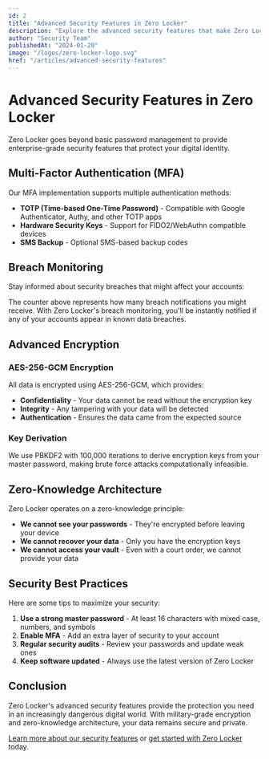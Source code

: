```yaml
---
id: 2
title: "Advanced Security Features in Zero Locker"
description: "Explore the advanced security features that make Zero Locker the most secure password manager available."
author: "Security Team"
publishedAt: "2024-01-20"
image: "/logos/zero-locker-logo.svg"
href: "/articles/advanced-security-features"
---
```


# Advanced Security Features in Zero Locker

Zero Locker goes beyond basic password management to provide enterprise-grade security features that protect your digital identity.

## Multi-Factor Authentication (MFA)

Our MFA implementation supports multiple authentication methods:

- **TOTP (Time-based One-Time Password)** - Compatible with Google Authenticator, Authy, and other TOTP apps
- **Hardware Security Keys** - Support for FIDO2/WebAuthn compatible devices
- **SMS Backup** - Optional SMS-based backup codes

## Breach Monitoring

Stay informed about security breaches that might affect your accounts:

<Counter initialValue={0} step={5} />

The counter above represents how many breach notifications you might receive. With Zero Locker's breach monitoring, you'll be instantly notified if any of your accounts appear in known data breaches.

## Advanced Encryption

### AES-256-GCM Encryption

All data is encrypted using AES-256-GCM, which provides:

- **Confidentiality** - Your data cannot be read without the encryption key
- **Integrity** - Any tampering with your data will be detected
- **Authentication** - Ensures the data came from the expected source

### Key Derivation

We use PBKDF2 with 100,000 iterations to derive encryption keys from your master password, making brute force attacks computationally infeasible.

## Zero-Knowledge Architecture

Zero Locker operates on a zero-knowledge principle:

- **We cannot see your passwords** - They're encrypted before leaving your device
- **We cannot recover your data** - Only you have the encryption keys
- **We cannot access your vault** - Even with a court order, we cannot provide your data

## Security Best Practices

Here are some tips to maximize your security:

1. **Use a strong master password** - At least 16 characters with mixed case, numbers, and symbols
2. **Enable MFA** - Add an extra layer of security to your account
3. **Regular security audits** - Review your passwords and update weak ones
4. **Keep software updated** - Always use the latest version of Zero Locker

## Conclusion

Zero Locker's advanced security features provide the protection you need in an increasingly dangerous digital world. With military-grade encryption and zero-knowledge architecture, your data remains secure and private.

[Learn more about our security features](/security) or [get started with Zero Locker](/register) today.
